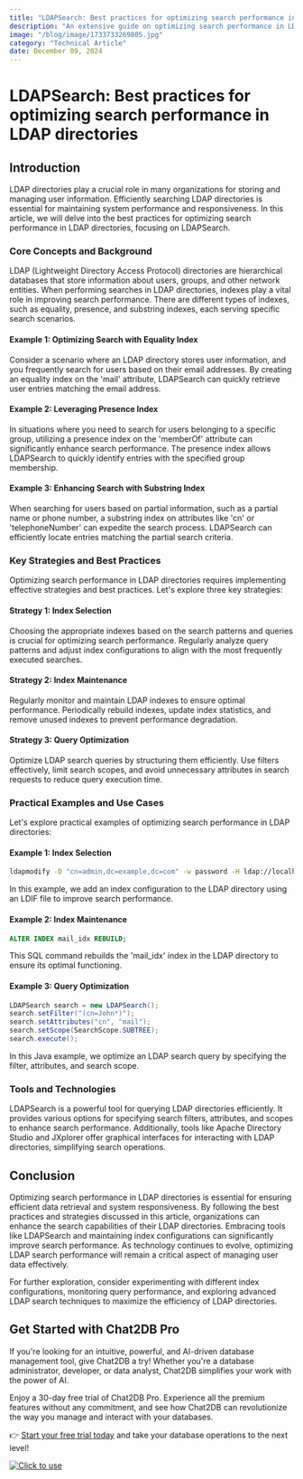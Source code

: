 ```yaml
---
title: "LDAPSearch: Best practices for optimizing search performance in LDAP directories"
description: "An extensive guide on optimizing search performance in LDAP directories, covering core concepts, key strategies, practical examples, and tools."
image: "/blog/image/1733733269805.jpg"
category: "Technical Article"
date: December 09, 2024
---
```


# LDAPSearch: Best practices for optimizing search performance in LDAP directories

## Introduction

LDAP directories play a crucial role in many organizations for storing and managing user information. Efficiently searching LDAP directories is essential for maintaining system performance and responsiveness. In this article, we will delve into the best practices for optimizing search performance in LDAP directories, focusing on LDAPSearch.

### Core Concepts and Background

LDAP (Lightweight Directory Access Protocol) directories are hierarchical databases that store information about users, groups, and other network entities. When performing searches in LDAP directories, indexes play a vital role in improving search performance. There are different types of indexes, such as equality, presence, and substring indexes, each serving specific search scenarios.

#### Example 1: Optimizing Search with Equality Index

Consider a scenario where an LDAP directory stores user information, and you frequently search for users based on their email addresses. By creating an equality index on the 'mail' attribute, LDAPSearch can quickly retrieve user entries matching the email address.

#### Example 2: Leveraging Presence Index

In situations where you need to search for users belonging to a specific group, utilizing a presence index on the 'memberOf' attribute can significantly enhance search performance. The presence index allows LDAPSearch to quickly identify entries with the specified group membership.

#### Example 3: Enhancing Search with Substring Index

When searching for users based on partial information, such as a partial name or phone number, a substring index on attributes like 'cn' or 'telephoneNumber' can expedite the search process. LDAPSearch can efficiently locate entries matching the partial search criteria.

### Key Strategies and Best Practices

Optimizing search performance in LDAP directories requires implementing effective strategies and best practices. Let's explore three key strategies:

#### Strategy 1: Index Selection

Choosing the appropriate indexes based on the search patterns and queries is crucial for optimizing search performance. Regularly analyze query patterns and adjust index configurations to align with the most frequently executed searches.

#### Strategy 2: Index Maintenance

Regularly monitor and maintain LDAP indexes to ensure optimal performance. Periodically rebuild indexes, update index statistics, and remove unused indexes to prevent performance degradation.

#### Strategy 3: Query Optimization

Optimize LDAP search queries by structuring them efficiently. Use filters effectively, limit search scopes, and avoid unnecessary attributes in search requests to reduce query execution time.

### Practical Examples and Use Cases

Let's explore practical examples of optimizing search performance in LDAP directories:

#### Example 1: Index Selection

```bash
ldapmodify -D "cn=admin,dc=example,dc=com" -w password -H ldap://localhost -f index.ldif
```

In this example, we add an index configuration to the LDAP directory using an LDIF file to improve search performance.

#### Example 2: Index Maintenance

```sql
ALTER INDEX mail_idx REBUILD;
```

This SQL command rebuilds the 'mail_idx' index in the LDAP directory to ensure its optimal functioning.

#### Example 3: Query Optimization

```java
LDAPSearch search = new LDAPSearch();
search.setFilter("(cn=John*)");
search.setAttributes("cn", "mail");
search.setScope(SearchScope.SUBTREE);
search.execute();
```

In this Java example, we optimize an LDAP search query by specifying the filter, attributes, and search scope.

### Tools and Technologies

LDAPSearch is a powerful tool for querying LDAP directories efficiently. It provides various options for specifying search filters, attributes, and scopes to enhance search performance. Additionally, tools like Apache Directory Studio and JXplorer offer graphical interfaces for interacting with LDAP directories, simplifying search operations.

## Conclusion

Optimizing search performance in LDAP directories is essential for ensuring efficient data retrieval and system responsiveness. By following the best practices and strategies discussed in this article, organizations can enhance the search capabilities of their LDAP directories. Embracing tools like LDAPSearch and maintaining index configurations can significantly improve search performance. As technology continues to evolve, optimizing LDAP search performance will remain a critical aspect of managing user data effectively.

For further exploration, consider experimenting with different index configurations, monitoring query performance, and exploring advanced LDAP search techniques to maximize the efficiency of LDAP directories.

## Get Started with Chat2DB Pro

If you're looking for an intuitive, powerful, and AI-driven database management tool, give Chat2DB a try! Whether you're a database administrator, developer, or data analyst, Chat2DB simplifies your work with the power of AI.

Enjoy a 30-day free trial of Chat2DB Pro. Experience all the premium features without any commitment, and see how Chat2DB can revolutionize the way you manage and interact with your databases.

👉 [Start your free trial today](https://chat2db.ai/pricing) and take your database operations to the next level!


[![Click to use](/image/blog/bg/chat2db.jpg)](https://chat2db.ai/)
